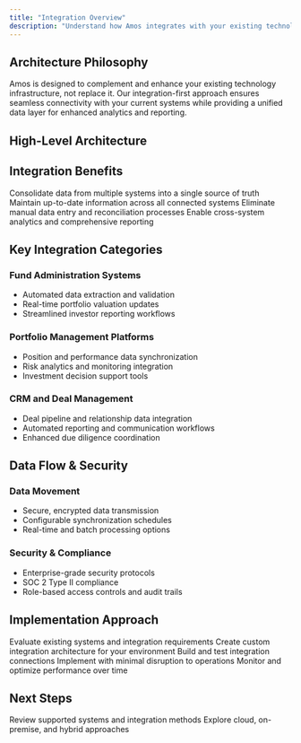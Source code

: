 ```yaml
---
title: "Integration Overview"
description: "Understand how Amos integrates with your existing technology ecosystem"
---
```


## Architecture Philosophy

Amos is designed to complement and enhance your existing technology infrastructure, not replace it. Our integration-first approach ensures seamless connectivity with your current systems while providing a unified data layer for enhanced analytics and reporting.

## High-Level Architecture


<IntegrationDiagrams />

## Integration Benefits

<CardGroup cols={2}>
  <Card title="Unified Data View" icon="database">
    Consolidate data from multiple systems into a single source of truth
  </Card>
  <Card title="Real-time Synchronization" icon="refresh">
    Maintain up-to-date information across all connected systems
  </Card>
  <Card title="Reduced Manual Work" icon="robot">
    Eliminate manual data entry and reconciliation processes
  </Card>
  <Card title="Enhanced Analytics" icon="chart-bar">
    Enable cross-system analytics and comprehensive reporting
  </Card>
</CardGroup>

## Key Integration Categories

### Fund Administration Systems
- Automated data extraction and validation
- Real-time portfolio valuation updates
- Streamlined investor reporting workflows

### Portfolio Management Platforms
- Position and performance data synchronization
- Risk analytics and monitoring integration
- Investment decision support tools

### CRM and Deal Management
- Deal pipeline and relationship data integration
- Automated reporting and communication workflows
- Enhanced due diligence coordination

## Data Flow & Security

### Data Movement
- Secure, encrypted data transmission
- Configurable synchronization schedules
- Real-time and batch processing options

### Security & Compliance
- Enterprise-grade security protocols
- SOC 2 Type II compliance
- Role-based access controls and audit trails

## Implementation Approach

<Steps>
  <Step title="Assessment">
    Evaluate existing systems and integration requirements
  </Step>
  <Step title="Design">
    Create custom integration architecture for your environment
  </Step>
  <Step title="Development">
    Build and test integration connections
  </Step>
  <Step title="Deployment">
    Implement with minimal disruption to operations
  </Step>
  <Step title="Optimization">
    Monitor and optimize performance over time
  </Step>
</Steps>

## Next Steps

<CardGroup cols={2}>
  <Card title="System Compatibility" icon="arrow-right" href="/fund-leaders/integration/existing-systems">
    Review supported systems and integration methods
  </Card>
  <Card title="Deployment Options" icon="arrow-right" href="/fund-leaders/integration/deployment-options">
    Explore cloud, on-premise, and hybrid approaches
  </Card>
</CardGroup>